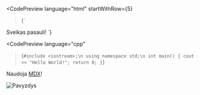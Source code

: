 
<LessonPresentation
    lessonName="Pavyzdys"
    description="Pavyzdinis aprašymas"
    category="meta"
/>

<CodePreview
    language="html"
    startWithRow={5}
>{`
<html>Sveikas pasauli!</html>
`}</CodePreview>

<CodePreview
    language="cpp"
>{`
#include <iostream>;\n
using namespace std;\n
int main() {
    cout << "Hello World!";
    return 0;
}
`}</CodePreview>

Naudoja [MDX](https://mdxjs.com/)!

![Pavyzdys](/images/lessons/cpp/pristatymas/1.png)